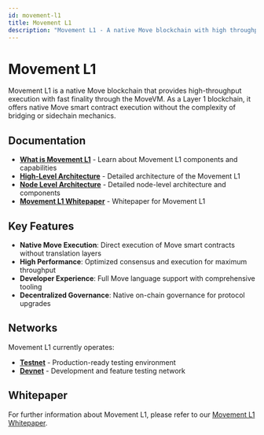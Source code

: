 ```yaml
---
id: movement-l1
title: Movement L1
description: "Movement L1 - A native Move blockchain with high throughput and fast finality"
---
```



# Movement L1

Movement L1 is a native Move blockchain that provides high-throughput execution with fast finality through the MoveVM. As a Layer 1 blockchain, it offers native Move smart contract execution without the complexity of bridging or sidechain mechanics.

## Documentation

- **[What is Movement L1](/general/networks/l1/what-is-movement-l1)** - Learn about Movement L1 components and capabilities
- **[High-Level Architecture](/general/networks/l1/architecture)** - Detailed architecture of the Movement L1
- **[Node Level Architecture](/general/networks/l1/node-level-architecture)** - Detailed node-level architecture and components
- **[Movement L1 Whitepaper](/general/networks/l1/whitepaper)** - Whitepaper for Movement L1

## Key Features

- **Native Move Execution**: Direct execution of Move smart contracts without translation layers
- **High Performance**: Optimized consensus and execution for maximum throughput
- **Developer Experience**: Full Move language support with comprehensive tooling
- **Decentralized Governance**: Native on-chain governance for protocol upgrades

## Networks

Movement L1 currently operates:
- **[Testnet](/general/networks/testnet)** - Production-ready testing environment
- **[Devnet](/general/networks/devnet)** - Development and feature testing network

## Whitepaper

For further information about Movement L1, please refer to our [Movement L1 Whitepaper](/general/movement-l1/whitepaper).
